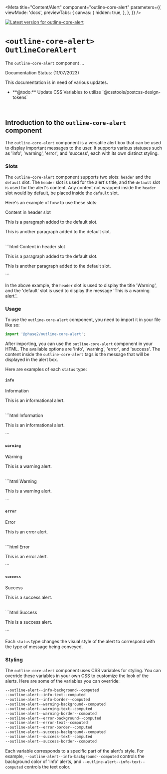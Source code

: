 
<Meta
  title="Content/Alert"
  component="outline-core-alert"
  parameters={{
    viewMode: 'docs',
    previewTabs: {
      canvas: {
        hidden: true,
      },
    },
  }}
/>

[![Latest version for outline-core-alert](https://img.shields.io/npm/v/@phase2/outline-core-alert)](https://www.npmjs.com/package/@phase2/outline-core-alert)

# `<outline-core-alert>` `OutlineCoreAlert`

The `outline-core-alert` component ...

<outline-core-alert status="warning">
  <span slot="header">Documentation Status:  (11/07/2023)</span>
  <p>This documentation is in need of various updates.</p>
  <ul>
    <li>**@todo:** Update CSS Variables to utilize `@csstools/postcss-design-tokens`</li>
  </ul>
</outline-core-alert>
<br />

## Introduction to the **`outline-core-alert`** component
The `outline-core-alert` component is a versatile alert box that can be used to display important messages to the user. It supports various statuses such as 'info', 'warning', 'error', and 'success', each with its own distinct styling.

### Slots

The `outline-core-alert` component supports two slots: `header` and the `default` slot. 
The `header` slot is used for the alert's title, and the `default` slot is used for the alert's content. 
Any content not wrapped inside the `header` slot would by default, be placed inside the `default` slot.

Here's an example of how to use these slots:

<outline-core-alert status="success">
  <span slot="header">Content in header slot</span>
  <p>This is a paragraph added to the default slot.</p>
  <p>This is another paragraph added to the default slot.</p>
</outline-core-alert>
<br />
```html
<outline-core-alert status="success">
  <span slot="header">Content in header slot</span>
  <p>This is a paragraph added to the default slot.</p>
  <p>This is another paragraph added to the default slot.</p>
</outline-core-alert>
```

In the above example, the `header` slot is used to display the title 'Warning', and the 'default' slot is used to display the message 'This is a warning alert.'.


### Usage

To use the `outline-core-alert` component, you need to import it in your file like so:

```typescript
import '@phase2/outline-core-alert';
```

After importing, you can use the `outline-core-alert` component in your HTML. 
The available options are 'info', 'warning', 'error', and 'success'. 
The content inside the `outline-core-alert` tags is the message that will be displayed in the alert box.

Here are examples of each `status` type:

#### `info`
<outline-core-alert status="info">
  <span slot="header">Information</span>
  <p>This is an informational alert.</p>
</outline-core-alert>
<br />
```html
<outline-core-alert status="info">
  <span slot="header">Information</span>
  <p>This is an informational alert.</p>
</outline-core-alert>
```

#### `warning`
<outline-core-alert status="warning">
  <span slot="header">Warning</span>
  <p>This is a warning alert.</p>
</outline-core-alert>
<br />
```html
<outline-core-alert status="warning">
  <span slot="header">Warning</span>
  <p>This is a warning alert.</p>
</outline-core-alert>
```

#### `error`
<outline-core-alert status="error">
  <span slot="header">Error</span>
  <p>This is an error alert.</p>
</outline-core-alert>
<br />
```html
<outline-core-alert status="error">
  <span slot="header">Error</span>
  <p>This is an error alert.</p>
</outline-core-alert>
```

#### `success`
<outline-core-alert status="success">
  <span slot="header">Success</span>
  <p>This is a success alert.</p>
</outline-core-alert>
<br />
```html
<outline-core-alert status="success">
  <span slot="header">Success</span>
  <p>This is a success alert.</p>
</outline-core-alert>
```

Each `status` type changes the visual style of the alert to correspond with the type of message being conveyed.

### Styling

The `outline-core-alert` component uses CSS variables for styling. You can override these variables in your own CSS to customize the look of the alerts. Here are some of the variables you can override:

```css
--outline-alert--info-background--computed
--outline-alert--info-text--computed
--outline-alert--info-border--computed
--outline-alert--warning-background--computed
--outline-alert--warning-text--computed
--outline-alert--warning-border--computed
--outline-alert--error-background--computed
--outline-alert--error-text--computed
--outline-alert--error-border--computed
--outline-alert--success-background--computed
--outline-alert--success-text--computed
--outline-alert--success-border--computed
```

Each variable corresponds to a specific part of the alert's style. For example, `--outline-alert--info-background--computed` controls the background color of 'info' alerts, and `--outline-alert--info-text--computed` controls the text color.
